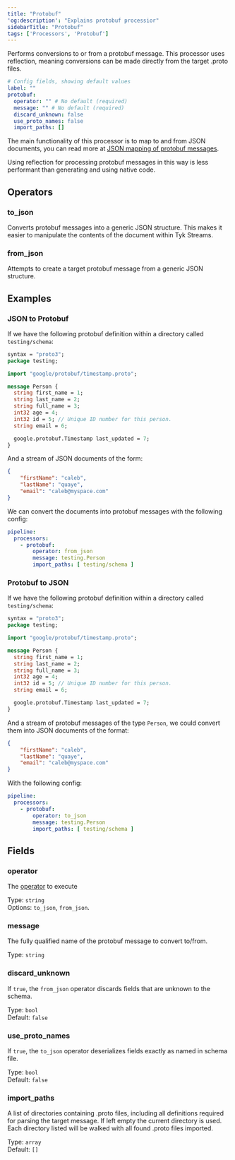 ```yaml
---
title: "Protobuf"
'og:description': "Explains protobuf processior"
sidebarTitle: "Protobuf"
tags: ['Processors', 'Protobuf']
---
```


Performs conversions to or from a protobuf message. This processor uses reflection, meaning conversions can be made directly from the target .proto files.


```yml
# Config fields, showing default values
label: ""
protobuf:
  operator: "" # No default (required)
  message: "" # No default (required)
  discard_unknown: false
  use_proto_names: false
  import_paths: []
```

The main functionality of this processor is to map to and from JSON documents, you can read more at [JSON mapping of protobuf messages](https://developers.google.com/protocol-buffers/docs/proto3#json).

Using reflection for processing protobuf messages in this way is less performant than generating and using native code.

## Operators

### to_json

Converts protobuf messages into a generic JSON structure. This makes it easier to manipulate the contents of the document within Tyk Streams.

### from_json

Attempts to create a target protobuf message from a generic JSON structure.


## Examples

### JSON to Protobuf

If we have the following protobuf definition within a directory called `testing/schema`:

```protobuf
syntax = "proto3";
package testing;

import "google/protobuf/timestamp.proto";

message Person {
  string first_name = 1;
  string last_name = 2;
  string full_name = 3;
  int32 age = 4;
  int32 id = 5; // Unique ID number for this person.
  string email = 6;

  google.protobuf.Timestamp last_updated = 7;
}
```

And a stream of JSON documents of the form:

```json
{
	"firstName": "caleb",
	"lastName": "quaye",
	"email": "caleb@myspace.com"
}
```

We can convert the documents into protobuf messages with the following config:

```yaml
pipeline:
  processors:
    - protobuf:
        operator: from_json
        message: testing.Person
        import_paths: [ testing/schema ]
```

### Protobuf to JSON

If we have the following protobuf definition within a directory called `testing/schema`:

```protobuf
syntax = "proto3";
package testing;

import "google/protobuf/timestamp.proto";

message Person {
  string first_name = 1;
  string last_name = 2;
  string full_name = 3;
  int32 age = 4;
  int32 id = 5; // Unique ID number for this person.
  string email = 6;

  google.protobuf.Timestamp last_updated = 7;
}
```

And a stream of protobuf messages of the type `Person`, we could convert them into JSON documents of the format:

```json
{
	"firstName": "caleb",
	"lastName": "quaye",
	"email": "caleb@myspace.com"
}
```

With the following config:

```yaml
pipeline:
  processors:
    - protobuf:
        operator: to_json
        message: testing.Person
        import_paths: [ testing/schema ]
```

## Fields

### operator

The [operator](/5.6/#operators) to execute


Type: `string`  
Options: `to_json`, `from_json`.

### message

The fully qualified name of the protobuf message to convert to/from.


Type: `string`  

### discard_unknown

If `true`, the `from_json` operator discards fields that are unknown to the schema.


Type: `bool`  
Default: `false`  

### use_proto_names

If `true`, the `to_json` operator deserializes fields exactly as named in schema file.


Type: `bool`  
Default: `false`  

### import_paths

A list of directories containing .proto files, including all definitions required for parsing the target message. If left empty the current directory is used. Each directory listed will be walked with all found .proto files imported.


Type: `array`  
Default: `[]`  
